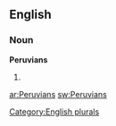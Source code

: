 
==English==

===Noun===
'''Peruvians'''

# {{plural of|[[Peruvian]]}}

[[Category:English plurals]]

[[ar:Peruvians]]
[[sw:Peruvians]]